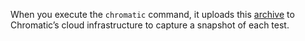 When you execute the `chromatic` command, it uploads this [archive](/docs/faq/what-is-archive) to Chromatic’s cloud infrastructure to capture a snapshot of each test.
